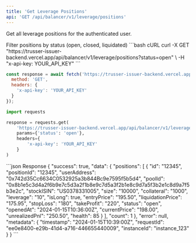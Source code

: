 ```yaml
---
title: 'Get Leverage Positions'
api: 'GET /api/balancer/v1/leverage/positions'
---
```


Get all leverage positions for the authenticated user.

<ParamField query="status" type="string" default="open">
  Filter positions by status (open, closed, liquidated)
</ParamField>

<RequestExample>
```bash cURL
curl -X GET "https://trusser-issuer-backend.vercel.app/api/balancer/v1/leverage/positions?status=open" \
  -H "x-api-key: YOUR_API_KEY"
```

```javascript JavaScript
const response = await fetch('https://trusser-issuer-backend.vercel.app/api/balancer/v1/leverage/positions?status=open', {
  method: 'GET',
  headers: {
    'x-api-key': 'YOUR_API_KEY'
  }
});
```

```python Python
import requests

response = requests.get(
    'https://trusser-issuer-backend.vercel.app/api/balancer/v1/leverage/positions',
    params={'status': 'open'},
    headers={
        'x-api-key': 'YOUR_API_KEY'
    }
)
```
</RequestExample>

<ResponseExample>
```json Response
{
  "success": true,
  "data": {
    "positions": [
      {
        "id": "12345",
        "positionId": "12345",
        "userAddress": "0x742d35Cc6634C0532925a3b844Bc9e7595f5b5d4",
        "poolId": "0x8b1e5c3d4a2f6b9e7c5d3a2f1b8e9c7d5a3f2b1e8c9d7a5f3b2e1c8d9a7f5b3e2c",
        "stockISIN": "US0378331005",
        "size": "10000",
        "collateral": "1000",
        "leverage": "10",
        "isLong": true,
        "entryPrice": "195.50",
        "liquidationPrice": "175.95",
        "stopLoss": "180",
        "takeProfit": "220",
        "status": "open",
        "openedAt": "2024-01-15T10:36:00Z",
        "currentPrice": "198.00",
        "unrealizedPnl": "250.50",
        "health": 85
      }
    ],
    "count": 1
  },
  "error": null,
  "metadata": {
    "timestamp": "2024-01-15T10:39:00Z",
    "requestId": "ee0e8400-e29b-41d4-a716-446655440009",
    "instanceId": "instance_123"
  }
}
```
</ResponseExample>